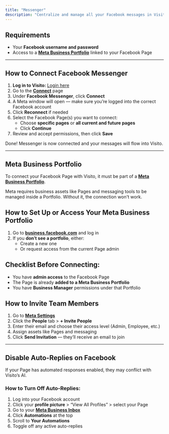 ```yaml
---
title: "Messenger"
description: "Centralize and manage all your Facebook messages in Visito. Once connected, conversations from your Facebook Page will appear in your Inbox and can be handled automatically by the AI."
---
```


## Requirements

- Your **Facebook username and password**
- Access to a [**Meta Business Portfolio**](https://business.facebook.com/) linked to your Facebook Page

---

## How to Connect Facebook Messenger

1. **Log in to Visito:** [Login here](https://app.visitoai.com/auth/login)
2. Go to the [**Connect**](https://app.visitoai.com/connect) page
3. Under **Facebook Messenger**, click **Connect**
4. A Meta window will open — make sure you’re logged into the correct Facebook account
5. Click **Reconnect** if needed
6. Select the Facebook Page(s) you want to connect:
   - Choose **specific pages** or **all current and future pages**
   - Click **Continue**
7. Review and accept permissions, then click **Save**

Done\! Messenger is now connected and your messages will flow into Visito.

---

## Meta Business Portfolio

To connect your Facebook Page with Visito, it must be part of a [**Meta Business Portfolio**](https://business.facebook.com/).

<Note>
  Meta requires business assets like Pages and messaging tools to be managed inside a Portfolio. Without it, the connection won't work.
</Note>

## How to Set Up or Access Your Meta Business Portfolio

1. Go to [**business.facebook.com**](http://business.facebook.com) and log in
2. If you **don’t see a portfolio**, either:
   - Create a new one
   - Or request access from the current Page admin

## Checklist Before Connecting:

- You have **admin access** to the Facebook Page
- The Page is already **added to a Meta Business Portfolio**
- You have **Business Manager** permissions under that Portfolio

## How to Invite Team Members

1. Go to [**Meta Settings**](https://business.facebook.com/latest/settings/)
2. Click the **People** tab \> **\+ Invite People**
3. Enter their email and choose their access level (Admin, Employee, etc.)
4. Assign assets like Pages and messaging
5. Click **Send Invitation** — they’ll receive an email to join

---

## Disable Auto-Replies on Facebook

If your Page has automated responses enabled, they may conflict with Visito’s AI.

### How to Turn Off Auto-Replies:

1. Log into your Facebook account
2. Click your **profile picture** \> “View All Profiles” \> select your Page
3. Go to your [**Meta Business Inbox**](https://business.facebook.com/latest/inbox/all/)
4. Click **Automations** at the top
5. Scroll to **Your Automations**
6. Toggle off any active auto-replies